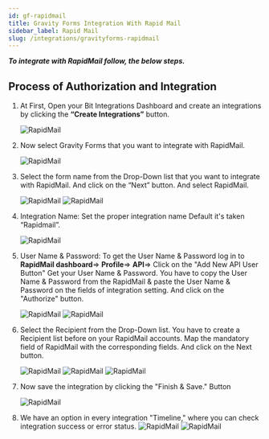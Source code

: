```yaml
---
id: gf-rapidmail
title: Gravity Forms Integration With Rapid Mail
sidebar_label: Rapid Mail
slug: /integrations/gravityforms-rapidmail
---
```



**_To integrate with RapidMail follow, the below steps._**

## Process of Authorization and Integration

1. At First, Open your Bit Integrations Dashboard and create an integrations by clicking the **“Create Integrations”** button.

   <Image src="RapidMail/Create Integration" alt="RapidMail" w="1020" h="350" />

2. Now select Gravity Forms that you want to integrate with RapidMail.

   <Image
     src="RapidMail/Select Contact Form 7"
     alt="RapidMail"
     w="1020"
     h="350"
   />

3. Select the form name from the Drop-Down list that you want to integrate with RapidMail. And click on the “Next” button. And select RapidMail.

   <Image src="RapidMail/Gravity-Forms" alt="RapidMail" w="1020" h="350" />
   <Image src="RapidMail/Select Rapidmail" alt="RapidMail" w="1020" h="350" />

4. Integration Name: Set the proper integration name Default it's taken “Rapidmail”.

   <Image src="RapidMail/Integration Name" alt="RapidMail" w="1020" h="350" />

5. User Name & Password: To get the User Name & Password log in to **RapidMail dashboard**=> **Profile**=> **API**=> Click on the "Add New API User Button" Get your User Name & Password. You have to copy the User Name & Password from the RapidMail & paste the User Name & Password on the fields of integration setting. And click on the "Authorize" button.

   <Image
     src="RapidMail/Rapidmail API Dashbord"
     alt="RapidMail"
     w="1020"
     h="350"
   />
   <Image src="RapidMail/Authorize" alt="RapidMail" w="1020" h="350" />

6. Select the Recipient from the Drop-Down list. You have to create a Recipient list before on your RapidMail accounts. Map the mandatory field of RapidMail with the corresponding fields. And click on the Next button.

   <Image src="RapidMail/Recipient List" alt="RapidMail" w="1020" h="350" />
   <Image src="RapidMail/Field Mapping" alt="RapidMail" w="1020" h="350" />
   <Image src="RapidMail/Next" alt="RapidMail" w="1020" h="350" />

7. Now save the integration by clicking the "Finish & Save." Button

   <Image src="RapidMail/Finish and Save" alt="RapidMail" w="1020" h="350" />

8. We have an option in every integration "Timeline," where you can check integration success or error status.
   <Image
     src="RapidMail/Integrations Dashbord"
     alt="RapidMail"
     w="1020"
     h="350"
   />
   <Image src="RapidMail/Timeline" alt="RapidMail" w="1020" h="350" />
